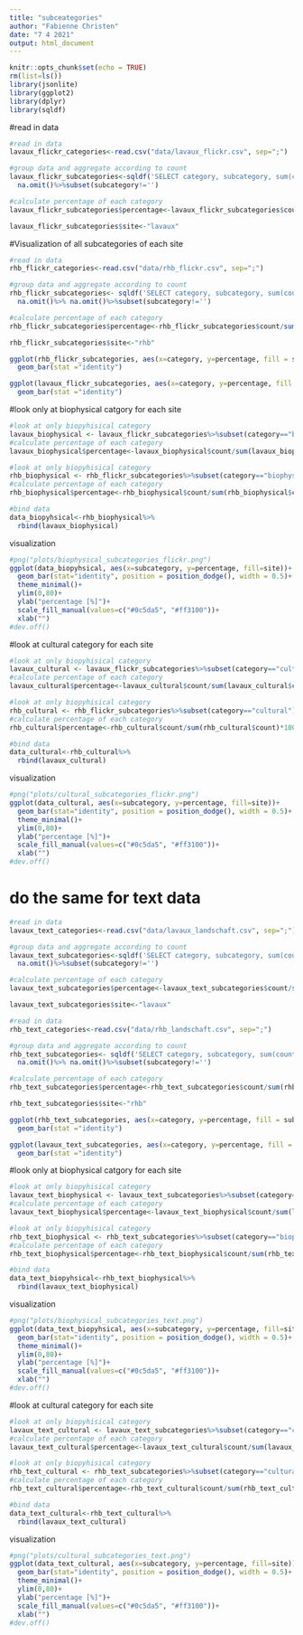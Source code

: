 ```yaml
---
title: "subceategories"
author: "Fabienne Christen"
date: "7 4 2021"
output: html_document
---
```


```r
knitr::opts_chunk$set(echo = TRUE)
rm(list=ls())
library(jsonlite)
library(ggplot2)
library(dplyr)
library(sqldf)
```
#read in data
```r
#read in data
lavaux_flickr_categories<-read.csv("data/lavaux_flickr.csv", sep=";")

#group data and aggregate according to count
lavaux_flickr_subcategories<-sqldf('SELECT category, subcategory, sum(count) count FROM lavaux_flickr_categories GROUP BY subcategory')%>%
  na.omit()%>%subset(subcategory!='')

#calculate percentage of each category 
lavaux_flickr_subcategories$percentage<-lavaux_flickr_subcategories$count/sum(lavaux_flickr_subcategories$count)*100

lavaux_flickr_subcategories$site<-"lavaux"


```



#Visualization of all subcategories of each site
```r
#read in data
rhb_flickr_categories<-read.csv("data/rhb_flickr.csv", sep=";")

#group data and aggregate according to count
rhb_flickr_subcategories<- sqldf('SELECT category, subcategory, sum(count) count FROM rhb_flickr_categories GROUP BY subcategory')%>%
  na.omit()%>% na.omit()%>%subset(subcategory!='')

#calculate percentage of each category 
rhb_flickr_subcategories$percentage<-rhb_flickr_subcategories$count/sum(rhb_flickr_subcategories$count)*100

rhb_flickr_subcategories$site<-"rhb"
```

```r
ggplot(rhb_flickr_subcategories, aes(x=category, y=percentage, fill = subcategory)) + 
  geom_bar(stat ="identity")
```

```r

ggplot(lavaux_flickr_subcategories, aes(x=category, y=percentage, fill = subcategory)) + 
  geom_bar(stat ="identity")
```
#look only at biophysical catgory for each site
```r
#look at only biopyhisical category
lavaux_biophysical <- lavaux_flickr_subcategories%>%subset(category=="biophysical")
#calculate percentage of each category 
lavaux_biophysical$percentage<-lavaux_biophysical$count/sum(lavaux_biophysical$count)*100

#look at only biopyhisical category
rhb_biophysical <- rhb_flickr_subcategories%>%subset(category=="biophysical")
#calculate percentage of each category 
rhb_biophysical$percentage<-rhb_biophysical$count/sum(rhb_biophysical$count)*100

#bind data
data_biopyhsical<-rhb_biophysical%>%
  rbind(lavaux_biophysical)
```

visualization
```r
#png("plots/biophysical_subcategories_flickr.png")
ggplot(data_biopyhsical, aes(x=subcategory, y=percentage, fill=site))+
  geom_bar(stat="identity", position = position_dodge(), width = 0.5)+
  theme_minimal()+
  ylim(0,80)+
  ylab("percentage [%]")+
  scale_fill_manual(values=c("#0c5da5", "#ff3100"))+
  xlab("")
#dev.off()
```

#look at cultural category for each site

```r
#look at only biopyhisical category
lavaux_cultural <- lavaux_flickr_subcategories%>%subset(category=="cultural")
#calculate percentage of each category 
lavaux_cultural$percentage<-lavaux_cultural$count/sum(lavaux_cultural$count)*100

#look at only biopyhisical category
rhb_cultural <- rhb_flickr_subcategories%>%subset(category=="cultural")
#calculate percentage of each category 
rhb_cultural$percentage<-rhb_cultural$count/sum(rhb_cultural$count)*100

#bind data
data_cultural<-rhb_cultural%>%
  rbind(lavaux_cultural)
```

visualization
```r
#png("plots/cultural_subcategories_flickr.png")
ggplot(data_cultural, aes(x=subcategory, y=percentage, fill=site))+
  geom_bar(stat="identity", position = position_dodge(), width = 0.5)+
  theme_minimal()+
  ylim(0,80)+
  ylab("percentage [%]")+
  scale_fill_manual(values=c("#0c5da5", "#ff3100"))+
  xlab("")
#dev.off()
```


# do the same for text data
```r
#read in data
lavaux_text_categories<-read.csv("data/lavaux_landschaft.csv", sep=";")

#group data and aggregate according to count
lavaux_text_subcategories<-sqldf('SELECT category, subcategory, sum(count) count FROM lavaux_text_categories GROUP BY subcategory')%>%
  na.omit()%>%subset(subcategory!='')

#calculate percentage of each category 
lavaux_text_subcategories$percentage<-lavaux_text_subcategories$count/sum(lavaux_text_subcategories$count)*100

lavaux_text_subcategories$site<-"lavaux"


```

```r
#read in data
rhb_text_categories<-read.csv("data/rhb_landschaft.csv", sep=";")

#group data and aggregate according to count
rhb_text_subcategories<- sqldf('SELECT category, subcategory, sum(count) count FROM rhb_text_categories GROUP BY subcategory')%>%
  na.omit()%>% na.omit()%>%subset(subcategory!='')

#calculate percentage of each category 
rhb_text_subcategories$percentage<-rhb_text_subcategories$count/sum(rhb_text_subcategories$count)*100

rhb_text_subcategories$site<-"rhb"
```

```r
ggplot(rhb_text_subcategories, aes(x=category, y=percentage, fill = subcategory)) + 
  geom_bar(stat ="identity")
```

```r

ggplot(lavaux_text_subcategories, aes(x=category, y=percentage, fill = subcategory)) + 
  geom_bar(stat ="identity")
```
#look only at biophysical catgory for each site
```r
#look at only biopyhisical category
lavaux_text_biophysical <- lavaux_text_subcategories%>%subset(category=="biophysical")
#calculate percentage of each category 
lavaux_text_biophysical$percentage<-lavaux_text_biophysical$count/sum(lavaux_text_biophysical$count)*100

#look at only biopyhisical category
rhb_text_biophysical <- rhb_text_subcategories%>%subset(category=="biophysical")
#calculate percentage of each category 
rhb_text_biophysical$percentage<-rhb_text_biophysical$count/sum(rhb_text_biophysical$count)*100

#bind data
data_text_biopyhsical<-rhb_text_biophysical%>%
  rbind(lavaux_text_biophysical)
```

visualization
```r
#png("plots/biophysical_subcategories_text.png")
ggplot(data_text_biopyhsical, aes(x=subcategory, y=percentage, fill=site))+
  geom_bar(stat="identity", position = position_dodge(), width = 0.5)+
  theme_minimal()+
  ylim(0,80)+
  ylab("percentage [%]")+
  scale_fill_manual(values=c("#0c5da5", "#ff3100"))+
  xlab("")
#dev.off()
```

#look at cultural category for each site

```r
#look at only biopyhisical category
lavaux_text_cultural <- lavaux_text_subcategories%>%subset(category=="cultural")
#calculate percentage of each category 
lavaux_text_cultural$percentage<-lavaux_text_cultural$count/sum(lavaux_text_cultural$count)*100

#look at only biopyhisical category
rhb_text_cultural <- rhb_text_subcategories%>%subset(category=="cultural")
#calculate percentage of each category 
rhb_text_cultural$percentage<-rhb_text_cultural$count/sum(rhb_text_cultural$count)*100

#bind data
data_text_cultural<-rhb_text_cultural%>%
  rbind(lavaux_text_cultural)
```

visualization
```r
#png("plots/cultural_subcategories_text.png")
ggplot(data_text_cultural, aes(x=subcategory, y=percentage, fill=site))+
  geom_bar(stat="identity", position = position_dodge(), width = 0.5)+
  theme_minimal()+
  ylim(0,80)+
  ylab("percentage [%]")+
  scale_fill_manual(values=c("#0c5da5", "#ff3100"))+
  xlab("")
#dev.off()
```


